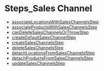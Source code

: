 
# Steps\_Sales Channel

- [associateLocationsWithSalesChannelsStep](../Steps_Sales_Channel/functions/core_flows.Sales_Channel.Steps_Sales_Channel.associateLocationsWithSalesChannelsStep/page.mdx)
- [associateProductsWithSalesChannelsStep](../Steps_Sales_Channel/functions/core_flows.Sales_Channel.Steps_Sales_Channel.associateProductsWithSalesChannelsStep/page.mdx)
- [canDeleteSalesChannelsOrThrowStep](../Steps_Sales_Channel/functions/core_flows.Sales_Channel.Steps_Sales_Channel.canDeleteSalesChannelsOrThrowStep/page.mdx)
- [createDefaultSalesChannelStep](../Steps_Sales_Channel/functions/core_flows.Sales_Channel.Steps_Sales_Channel.createDefaultSalesChannelStep/page.mdx)
- [createSalesChannelsStep](../Steps_Sales_Channel/functions/core_flows.Sales_Channel.Steps_Sales_Channel.createSalesChannelsStep/page.mdx)
- [deleteSalesChannelsStep](../Steps_Sales_Channel/functions/core_flows.Sales_Channel.Steps_Sales_Channel.deleteSalesChannelsStep/page.mdx)
- [detachLocationsFromSalesChannelsStep](../Steps_Sales_Channel/functions/core_flows.Sales_Channel.Steps_Sales_Channel.detachLocationsFromSalesChannelsStep/page.mdx)
- [detachProductsFromSalesChannelsStep](../Steps_Sales_Channel/functions/core_flows.Sales_Channel.Steps_Sales_Channel.detachProductsFromSalesChannelsStep/page.mdx)
- [updateSalesChannelsStep](../Steps_Sales_Channel/functions/core_flows.Sales_Channel.Steps_Sales_Channel.updateSalesChannelsStep/page.mdx)

